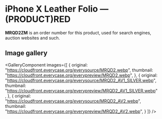 
# iPhone X Leather Folio — (PRODUCT)RED

<Callout type='info' emoji='👉🏻'>**MRQD2ZM** is an order number for this product, used for search engines, auction websites and such.</Callout>

## Image gallery

<GalleryComponent
    images={[
      {
        original: "https://cloudfront.everycase.org/everysource/MRQD2.webp",
        thumbnail: "https://cloudfront.everycase.org/everypreview/MRQD2.webp",
      },
      {
        original: "https://cloudfront.everycase.org/everysource/MRQD2_AV1_SILVER.webp",
        thumbnail: "https://cloudfront.everycase.org/everypreview/MRQD2_AV1_SILVER.webp",
      },
      {
        original: "https://cloudfront.everycase.org/everysource/MRQD2_AV2.webp",
        thumbnail: "https://cloudfront.everycase.org/everypreview/MRQD2_AV2.webp",
      }
    ]}
  />
